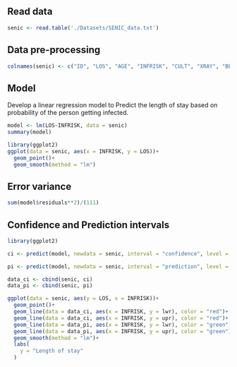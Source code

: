 ## Read data

```r
senic <- read.table('./Datasets/SENIC_data.txt')
```

## Data pre-processing

```r
colnames(senic) <- c("ID", "LOS", "AGE", "INFRISK", "CULT", "XRAY", "BEDS", "MEDSCHL", "REGION", "CENSUS", "NURSE", "FACS")
```

## Model

Develop a linear regression model to Predict the length of stay based on probability of the person getting infected.

```r
model <- lm(LOS~INFRISK, data = senic)
summary(model)
```

```r
library(ggplot2)
ggplot(data = senic, aes(x = INFRISK, y = LOS))+
  geom_point()+
  geom_smooth(method = "lm")
```

## Error variance

```r
sum(model$residuals**2)/(111)
```

## Confidence and Prediction intervals

```r
library(ggplot2)

ci <- predict(model, newdata = senic, interval = "confidence", level = 0.95)

pi <- predict(model, newdata = senic, interval = "prediction", level = 0.95)

data_ci <- cbind(senic, ci)
data_pi <- cbind(senic, pi)

ggplot(data = senic, aes(y = LOS, x = INFRISK))+
  geom_point()+
  geom_line(data = data_ci, aes(x = INFRISK, y = lwr), color = "red")+
  geom_line(data = data_ci, aes(x = INFRISK, y = upr), color = "red")+
  geom_line(data = data_pi, aes(x = INFRISK, y = lwr), color = "green")+
  geom_line(data = data_pi, aes(x = INFRISK, y = upr), color = "green")+
  geom_smooth(method = "lm")+
  labs(
    y = "Length of stay"
  )

```
